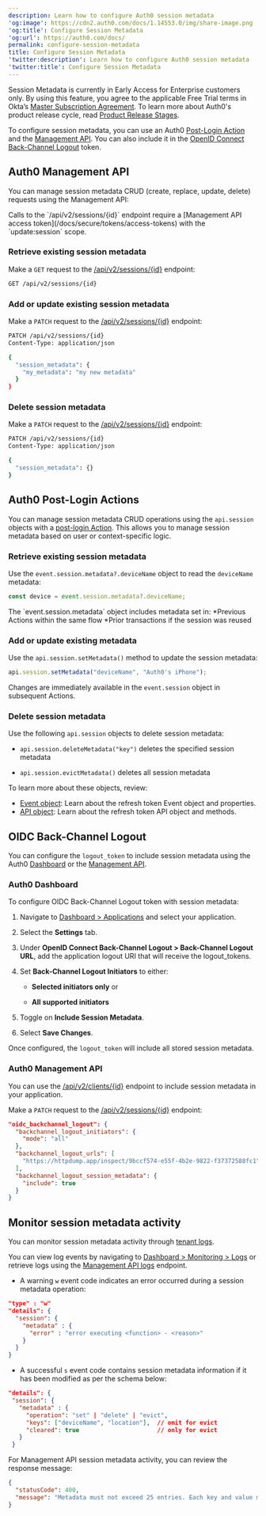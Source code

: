 ```yaml
---
description: Learn how to configure Auth0 session metadata
'og:image': https://cdn2.auth0.com/docs/1.14553.0/img/share-image.png
'og:title': Configure Session Metadata
'og:url': https://auth0.com/docs/
permalink: configure-session-metadata
title: Configure Session Metadata
'twitter:description': Learn how to configure Auth0 session metadata
'twitter:title': Configure Session Metadata
---
```


<Warning>

Session Metadata is currently in Early Access for Enterprise customers only. By using this feature, you agree to the applicable Free Trial terms in Okta’s [Master Subscription Agreement](https://www.okta.com/legal). To learn more about Auth0's product release cycle, read [Product Release Stages](https://auth0.com/docs/troubleshoot/product-lifecycle/product-release-stages).

</Warning>

To configure session metadata, you can use an Auth0 [Post-Login Action](/docs/customize/actions/explore-triggers/signup-and-login-triggers/login-trigger) and the [Management API](https://auth0.com/docs/api/management/v2). You can also include it in the [OpenID Connect Back-Channel Logout](/docs/authenticate/login/logout/back-channel-logout) token.

## Auth0 Management API

You can manage session metadata CRUD (create, replace, update, delete) requests using the Management API:

<Callout icon="file-lines" color="#0EA5E9" iconType="regular">
Calls to the `/api/v2/sessions/{id}` endpoint require a [Management API access token](/docs/secure/tokens/access-tokens) with the `update:session` scope.
</Callout>

### Retrieve existing session metadata

Make a `GET` request to the [/api/v2/sessions/{id}](https://auth0.com/docs/api/management/v2/sessions/get-session) endpoint:

```bash lines
GET /api/v2/sessions/{id}
```

### Add or update existing session metadata

Make a `PATCH` request to the [/api/v2/sessions/{id}](https://auth0.com/docs/api/management/v2/sessions/patch-sessions-by-id) endpoint:

```bash lines
PATCH /api/v2/sessions/{id}
Content-Type: application/json

{
  "session_metadata": {
    "my_metadata": "my new metadata"
  }
}
```

### Delete session metadata

Make a `PATCH` request to the [/api/v2/sessions/{id}](https://auth0.com/docs/api/management/v2/sessions/patch-sessions-by-id) endpoint:

```bash lines
PATCH /api/v2/sessions/{id}
Content-Type: application/json

{
  "session_metadata": {}
}
```

## Auth0 Post-Login Actions

You can manage session metadata CRUD operations using the `api.session` objects with a [post-login Action](/docs/customize/actions/explore-triggers/signup-and-login-triggers/login-trigger). This allows you to manage session metadata based on user or context-specific logic.

### Retrieve existing session metadata

Use the `event.session.metadata?.deviceName` object to read the `deviceName` metadata:

```javascript lines
const device = event.session.metadata?.deviceName;
```

<Callout icon="file-lines" color="#0EA5E9" iconType="regular">
The `event.session.metadata` object includes metadata set in: 
	*Previous Actions within the same flow 
	*Prior transactions if the session was reused
</Callout>

### Add or update existing metadata

Use the `api.session.setMetadata()` method to update the session metadata:

```javascript lines
api.session.setMetadata("deviceName", "Auth0's iPhone");
```

Changes are immediately available in the `event.session` object in subsequent Actions. 

### Delete session metadata

Use the following `api.session` objects to delete session metadata:

* `api.session.deleteMetadata("key")` deletes the specified session metadata

* `api.session.evictMetadata()` deletes all session metadata 

To learn more about these objects, review:

* [Event object](/docs/customize/actions/explore-triggers/signup-and-login-triggers/login-trigger/post-login-event-object): Learn about the refresh token Event object and properties.
* [API object](/docs/customize/actions/explore-triggers/signup-and-login-triggers/login-trigger/post-login-api-object): Learn about the refresh token API object and methods.

## OIDC Back-Channel Logout 

You can configure the `logout_token` to include session metadata using the Auth0 [Dashboard](/docs/get-started/auth0-overview/dashboard) or the [Management API](https://auth0.com/docs/api/management/v2). 

### Auth0 Dashboard

To configure OIDC Back-Channel Logout token with session metadata:

1. Navigate to [Dashboard > Applications](https://manage.auth0.com/#/applications) and select your application.

2. Select the **Settings** tab. 

3. Under **OpenID Connect Back-Channel Logout > Back-Channel Logout URL**, add the application logout URI that will receive the logout_tokens.

4. Set **Back-Channel Logout Initiators** to either:

	* **Selected initiators only** or

	* **All supported initiators**

5. Toggle on **Include Session Metadata**.

6. Select **Save Changes**.

Once configured, the `logout_token` will include all stored session metadata.

### Auth0 Management API 

You can use the [/api/v2/clients/{id}](https://auth0.com/docs/api/management/v2/sessions/patch-sessions-by-id) endpoint to include session metadata in your application.

Make a `PATCH` request to the [/api/v2/sessions/{id}](https://auth0.com/docs/api/management/v2/sessions/patch-sessions-by-id) endpoint:

```json lines
"oidc_backchannel_logout": {
  "backchannel_logout_initiators": {
    "mode": "all"
  },
  "backchannel_logout_urls": [
    "https://httpdump.app/inspect/9bccf574-e55f-4b2e-9822-f37372588fc1"
  ],
  "backchannel_logout_session_metadata": {
    "include": true
  }
}
```

## Monitor session metadata activity

You can monitor session metadata activity through [tenant logs](/docs/deploy-monitor/logs/view-log-events).

You can view log events by navigating to [Dashboard > Monitoring > Logs](https://manage.auth0.com/#/logs) or retrieve logs using the [Management API logs](https://auth0.com/docs/api/management/v2/logs/get-logs) endpoint.

* A warning `w` event code indicates an error occurred during a session metadata operation:

```json lines
"type" : "w"
"details": {
  "session": {
    "metadata" : {
      "error" : "error executing <function> - <reason>"
    }
  }
}
```

* A successful `s` event code contains session metadata information if it has been modified as per the schema below:

```json lines
"details": {
 "session": {
   "metadata" : {
     "operation": "set" | "delete" | "evict",
     "keys": ["deviceName", "location"],  // omit for evict
     "cleared": true                      // only for evict    
   }
 }
```

For Management API session metadata activity, you can review the response message:

```json lines
{
  "statusCode": 400,
  "message": "Metadata must not exceed 25 entries. Each key and value must be ≤ 255 characters."
}
```
